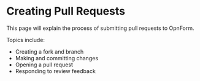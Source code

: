 # Creating Pull Requests

This page will explain the process of submitting pull requests to OpnForm.

Topics include:

- Creating a fork and branch
- Making and committing changes
- Opening a pull request
- Responding to review feedback

